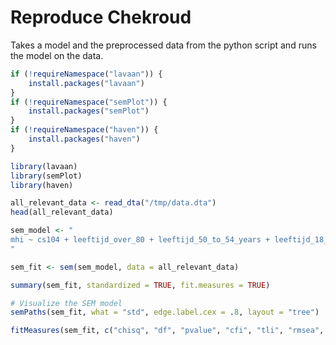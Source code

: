 # Reproduce Chekroud

Takes a model and the preprocessed data from the python script and runs the model on the data.

```r
if (!requireNamespace("lavaan")) {
    install.packages("lavaan")
}
if (!requireNamespace("semPlot")) {
    install.packages("semPlot")
}
if (!requireNamespace("haven")) {
    install.packages("haven")
}

library(lavaan)
library(semPlot)
library(haven)
```

```r
all_relevant_data <- read_dta("/tmp/data.dta")
head(all_relevant_data)
```

```r
sem_model <- "
mhi ~ cs104 + leeftijd_over_80 + leeftijd_50_to_54_years + leeftijd_18_to_24_years + leeftijd_60_to_64_years + leeftijd_35_to_39_years + leeftijd_55_to_59_years + leeftijd_70_to_74_years + leeftijd_65_to_69_years + leeftijd_25_to_29_years + leeftijd_40_to_44_years + leeftijd_45_to_49_years + leeftijd_75_to_79_years + leeftijd_30_to_34_years + herkomstgroep_second_nonw + herkomstgroep_second_w + herkomstgroep_nan + herkomstgroep_first_nonw + herkomstgroep_first_w + geslacht_other + geslacht_nan + geslacht_male + burgstat_separated + burgstat_married + burgstat_widow_or_widower + burgstat_never_been_married + nettohh_f_25_to_35000 + nettohh_f_35_to_50000 + nettohh_f_15_to_25000 + nettohh_f_nan + nettohh_f_over_50000 + oplcat_wo + oplcat_hbo + oplcat_primary_school + oplcat_vmbo + oplcat_mbo + oplcat_nan + employment_self_employed + employment_retired + employment_homemaker + employment_out_of_work + employment_unable_to_work + employment_student + ch4_good + ch4_poor + ch4_moderate + ch4_very_good + bmi_overweight + bmi_normal_weight + bmi_nan + bmi_obese + prev_depr
"
```

```r
sem_fit <- sem(sem_model, data = all_relevant_data)

summary(sem_fit, standardized = TRUE, fit.measures = TRUE)
```

```r
# Visualize the SEM model
semPaths(sem_fit, what = "std", edge.label.cex = .8, layout = "tree")
```

```r
fitMeasures(sem_fit, c("chisq", "df", "pvalue", "cfi", "tli", "rmsea", "srmr", "aic", "bic"))
```
